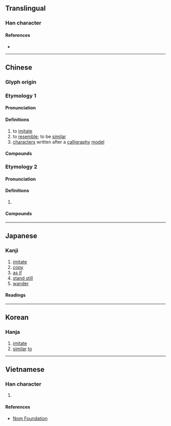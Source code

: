 {{also|倣|彷}}
{{character info/new}}
==Translingual==

===Han character===
{{Han char|rn=9|rad=人|as=04|sn=6|four=20227|canj=OYHS|ids=⿰亻方}}

====References====
* {{Han ref|kx=0095.020|dkj=00420|dj=0201.040|hdz=10125.060|uh=4EFF|ud=20223|bh=A5E9|bd=42473}}

----

==Chinese==

===Glyph origin===
{{Han etym}}

===Etymology 1===
{{zh-forms|alt=*倣,㑂:Zhouwen}}

====Pronunciation====
{{zh-pron
|m=fǎng
|c=fong2
|mn=hóng
|mc=y
|oc=y
|cat=v,n
}}

====Definitions====
{{zh-hanzi}}

# to [[imitate]]
# to [[resemble]]; to be [[similar]]
# [[character]]s written after a [[calligraphy]] [[model]]

====Compounds====
{{zh-der|仿古|仿辦|仿生學|仿擬|大仿|仿單|仿冒|仿製品|仿製|仿諷|仿宋本|仿連史紙|仿效|仿羊皮紙|仿圈|仿宋體|仿譯詞|仿紙|仿宣紙|仿佛|仿傚|仿造|仿行|仿照|仿冒品|氯仿|模仿|比仿|模仿性|相仿|摹仿|降格仿諷}}

===Etymology 2===
{{zh-forms|alt=彷,方}}

====Pronunciation====
{{zh-pron
|m=páng
|c=pong4
|cat=v
}}

====Definitions====
{{zh-hanzi}}

# {{zh-alt-form|彷|to [[waver]]}}

====Compounds====
{{zh-der|仿佯|仿洋|仿偟}}

----

==Japanese==

===Kanji===
{{ja-kanji|grade=|rs=人04}}

# [[imitate]]
# [[copy]]
# [[as if]]
# [[stand still]]
# [[wander]]

====Readings====
{{ja-readings
|goon=ほう<はう, ぼう<ばう
|kanon=ほう<はう
|kun=さまよ-う}}

----

==Korean==

===Hanja===
{{ko-hanja|hangeul=방|rv=bang|mr=pang|y=pang}}

# [[imitate]]
# [[similar]] [[to]]

----

==Vietnamese==

===Han character===
{{vi-hantu|[[phảng]], [[phẳng]], [[phàng]], [[phần]], [[phỏng]]|rs=人04}}

# {{defn|lang=vi|sort=人04}}

====References====
* [http://nomfoundation.org/common/nom_details.php?codepoint=4eff Nom Foundation]
